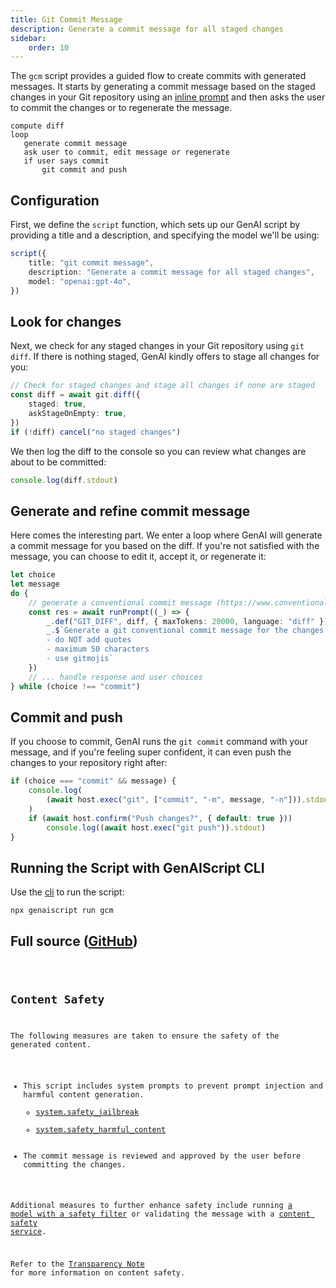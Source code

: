 ```yaml
---
title: Git Commit Message
description: Generate a commit message for all staged changes
sidebar:
    order: 10
---
```



The `gcm` script provides a guided flow to create commits with generated messages.
It starts by generating a commit message based on the staged changes in your Git repository
using an [inline prompt](/genaiscript/reference/scripts/inline-prompts)
and then asks the user to commit the changes or to regenerate the message.

```text
compute diff
loop
   generate commit message
   ask user to commit, edit message or regenerate
   if user says commit
       git commit and push
```

## Configuration

First, we define the `script` function, which sets up our GenAI script by providing a title and a description, and specifying the model we'll be using:

```ts
script({
    title: "git commit message",
    description: "Generate a commit message for all staged changes",
    model: "openai:gpt-4o",
})
```

## Look for changes

Next, we check for any staged changes in your Git repository using `git diff`.
If there is nothing staged, GenAI kindly offers to stage all changes for you:

```ts
// Check for staged changes and stage all changes if none are staged
const diff = await git.diff({
    staged: true,
    askStageOnEmpty: true,
})
if (!diff) cancel("no staged changes")
```

We then log the diff to the console so you can review what changes are about to be committed:

```ts
console.log(diff.stdout)
```

## Generate and refine commit message

Here comes the interesting part. We enter a loop where GenAI will generate a commit message for you based on the diff. If you're not satisfied with the message, you can choose to edit it, accept it, or regenerate it:

```ts
let choice
let message
do {
    // generate a conventional commit message (https://www.conventionalcommits.org/en/v1.0.0/)
    const res = await runPrompt((_) => {
        _.def("GIT_DIFF", diff, { maxTokens: 20000, language: "diff" })
        _.$`Generate a git conventional commit message for the changes in GIT_DIFF.
        - do NOT add quotes
        - maximum 50 characters
        - use gitmojis`
    })
    // ... handle response and user choices
} while (choice !== "commit")
```

## Commit and push

If you choose to commit, GenAI runs the `git commit` command with your message, and if you're feeling super confident, it can even push the changes to your repository right after:

```ts
if (choice === "commit" && message) {
    console.log(
        (await host.exec("git", ["commit", "-m", message, "-n"])).stdout
    )
    if (await host.confirm("Push changes?", { default: true }))
        console.log((await host.exec("git push")).stdout)
}
```

## Running the Script with GenAIScript CLI

Use the [cli](/genaiscript/reference/cli) to run the script:

```shell
npx genaiscript run gcm
```

## Full source ([GitHub](https://github.com/microsoft/genaiscript/blob/main/packages/sample/genaisrc/samples/gcm.genai.mts))

<Code code={source} wrap={true} lang="ts" title="gcm.genai.mts" />

## Content Safety

The following measures are taken to ensure the safety of the generated content.

-   This script includes system prompts to prevent prompt injection and harmful content generation.
    - [system.safety_jailbreak](/genaiscript/reference/scripts/system#systemsafety_jailbreak)
    - [system.safety_harmful_content](/genaiscript/reference/scripts/system#systemsafety_harmful_content)
-   The commit message is reviewed and approved by the user before committing the changes.

Additional measures to further enhance safety include running [a model with a safety filter](https://learn.microsoft.com/en-us/azure/ai-services/openai/concepts/content-filter?tabs=warning%2Cuser-prompt%2Cpython-new)
or validating the message with a [content safety service](/genaiscript/reference/scripts/content-safety).

Refer to the [Transparency Note](/genaiscript/reference/transparency-note/) for more information on content safety.